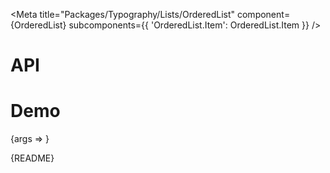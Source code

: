 
<Meta
  title="Packages/Typography/Lists/OrderedList"
  component={OrderedList}
  subcomponents={{ 'OrderedList.Item': OrderedList.Item }}
/>

# API

<ArgsTable />

# Demo

<Canvas>
  <Story
    name="OrderedList"
    args={{ items: ITEMS }}
    argTypes={{ items: { name: 'OrderedList.Item[]', table: { category: 'Story' } } }}
  >
    {args => <OrderedListStory {...args} />}
  </Story>
</Canvas>

<Markdown>{README}</Markdown>
